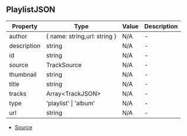 ## PlaylistJSON


| Property | Type | Value | Description |
| ----------- | ----------- | ----------- | ----------- |
| author | \{ name: string,url: string } | N/A | - |
| description | string | N/A | - |
| id | string | N/A | - |
| source | TrackSource | N/A | - |
| thumbnail | string | N/A | - |
| title | string | N/A | - |
| tracks | Array\<TrackJSON> | N/A | - |
| type | 'playlist' \| 'album' | N/A | - |
| url | string | N/A | - |


- [Source](https://github.com/Androz2091/discord-player/blob/28ec2ed/packages/discord-player/src/types/types.ts#L319)